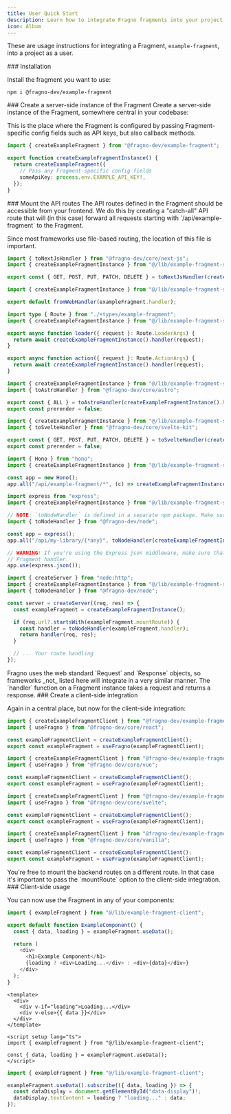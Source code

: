 ```yaml
---
title: User Quick Start
description: Learn how to integrate Fragno fragments into your project
icon: Album
---
```



These are usage instructions for integrating a Fragment, `example-fragment`, into a project as a
user.

<Steps>

<Step>
### Installation

Install the fragment you want to use:

```npm
npm i @fragno-dev/example-fragment
```

</Step>

<Step>
### Create a server-side instance of the Fragment
Create a server-side instance of the Fragment, somewhere central in your codebase:

This is the place where the Fragment is configured by passing Fragment-specific config fields such
as API keys, but also callback methods.

```ts title="lib/example-fragment-server.ts"
import { createExampleFragment } from "@fragno-dev/example-fragment";

export function createExampleFragmentInstance() {
  return createExampleFragment({
    // Pass any Fragment-specific config fields
    someApiKey: process.env.EXAMPLE_API_KEY!,
  });
}
```

</Step>

<Step>
### Mount the API routes
The API routes defined in the Fragment should be accessible from your frontend. We do this by 
creating a "catch-all" API route that will (in this case) forward all requests starting with 
`/api/example-fragment` to the Fragment.

Since most frameworks use file-based routing, the location of this file is important.

```ts title="app/api/example-fragment/[...all]/route.ts" tab="Next.js"
import { toNextJsHandler } from "@fragno-dev/core/next-js";
import { createExampleFragmentInstance } from "@/lib/example-fragment-server";

export const { GET, POST, PUT, PATCH, DELETE } = toNextJsHandler(createExampleFragmentInstance());
```

```ts title="server/api/example-fragment/[...all].ts" tab="Nuxt"
import { createExampleFragmentInstance } from "@/lib/example-fragment-server";

export default fromWebHandler(exampleFragment.handler);
```

```ts title="app/routes/api/example-fragment.tsx" tab="React Router v7"
import type { Route } from "./+types/example-fragment";
import { createExampleFragmentInstance } from "@/lib/example-fragment-server";

export async function loader({ request }: Route.LoaderArgs) {
  return await createExampleFragmentInstance().handler(request);
}

export async function action({ request }: Route.ActionArgs) {
  return await createExampleFragmentInstance().handler(request);
}
```

```ts title="pages/api/example-fragment/[...all].ts" tab="Astro"
import { createExampleFragmentInstance } from "@/lib/example-fragment-server";
import { toAstroHandler } from "@fragno-dev/core/astro";

export const { ALL } = toAstroHandler(createExampleFragmentInstance().handler);
export const prerender = false;
```

```ts title="routes/api/example-fragment/[...path].ts" tab="SvelteKit"
import { createExampleFragmentInstance } from "@/lib/example-fragment-server";
import { toSvelteHandler } from "@fragno-dev/core/svelte-kit";

export const { GET, POST, PUT, PATCH, DELETE } = toSvelteHandler(createExampleFragmentInstance());
export const prerender = false;
```

```ts title="index.ts", tab="Hono"
import { Hono } from "hono";
import { createExampleFragmentInstance } from "@/lib/example-fragment-server";

const app = new Hono();
app.all("/api/example-fragment/*", (c) => createExampleFragmentInstance().handler(c.req.raw));
```

```ts title="index.ts", tab="Express"
import express from "express";
import { createExampleFragmentInstance } from "@/lib/example-fragment-server";

// NOTE: `toNodeHandler` is defined in a separate npm package. Make sure to install it.
import { toNodeHandler } from "@fragno-dev/node";

const app = express();
app.all("/api/my-library/{*any}", toNodeHandler(createExampleFragmentInstance().handler));

// WARNING! If you're using the Express json middleware, make sure that it's mounted AFTER the
// Fragment handler.
app.use(express.json());
```

```ts title="index.ts" tab="Node.js"
import { createServer } from "node:http";
import { createExampleFragmentInstance } from "@/lib/example-fragment-server";
import { toNodeHandler } from "@fragno-dev/node";

const server = createServer((req, res) => {
  const exampleFragment = createExampleFragmentInstance();

  if (req.url?.startsWith(exampleFragment.mountRoute)) {
    const handler = toNodeHandler(exampleFragment.handler);
    return handler(req, res);
  }

  // ... Your route handling
});
```

<Callout type="info" title="Web Standards">
  Fragno uses the web standard `Request` and `Response` objects, so frameworks _not_ listed here
  will integrate in a very similar manner. The `handler` function on a Fragment instance takes a
  request and returns a response.
</Callout>

</Step>

<Step>
### Create a client-side integration

Again in a central place, but now for the client-side integration:

```ts title="lib/example-fragment-client.ts" tab="React"
import { createExampleFragmentClient } from "@fragno-dev/example-fragment";
import { useFragno } from "@fragno-dev/core/react";

const exampleFragmentClient = createExampleFragmentClient();
export const exampleFragment = useFragno(exampleFragmentClient);
```

```ts title="lib/example-fragment-client.ts" tab="Vue"
import { createExampleFragmentClient } from "@fragno-dev/example-fragment";
import { useFragno } from "@fragno-dev/core/vue";

const exampleFragmentClient = createExampleFragmentClient();
export const exampleFragment = useFragno(exampleFragmentClient);
```

```ts title="lib/example-fragment-client.ts" tab="Svelte"
import { createExampleFragmentClient } from "@fragno-dev/example-fragment";
import { useFragno } from "@fragno-dev/core/svelte";

const exampleFragmentClient = createExampleFragmentClient();
export const exampleFragment = useFragno(exampleFragmentClient);
```

```ts title="lib/example-fragment-client.ts" tab="Vanilla JavaScript"
import { createExampleFragmentClient } from "@fragno-dev/example-fragment";
import { useFragno } from "@fragno-dev/core/vanilla";

const exampleFragmentClient = createExampleFragmentClient();
export const exampleFragment = useFragno(exampleFragmentClient);
```

<Callout type="info" title="Mount Route">
  You're free to mount the backend routes on a different route. In that case it's important to pass
  the `mountRoute` option to the client-side integration.
</Callout>

</Step>

<Step>
### Client-side usage

You can now use the Fragment in any of your components:

```ts title="components/ExampleComponent.tsx" tab="React"
import { exampleFragment } from "@/lib/example-fragment-client";

export default function ExampleComponent() {
  const { data, loading } = exampleFragment.useData();

  return (
    <div>
      <h1>Example Component</h1>
      {loading ? <div>Loading...</div> : <div>{data}</div>}
    </div>
  );
}
```

```vue title="components/ExampleComponent.vue" tab="Vue"
<template>
  <div>
    <div v-if="loading">Loading...</div>
    <div v-else>{{ data }}</div>
  </div>
</template>

<script setup lang="ts">
import { exampleFragment } from "@/lib/example-fragment-client";

const { data, loading } = exampleFragment.useData();
</script>
```

```ts title="main.ts" tab="Vanilla JavaScript"
import { exampleFragment } from "@/lib/example-fragment-client";

exampleFragment.useData().subscribe(({ data, loading }) => {
  const dataDisplay = document.getElementById("data-display")!;
  dataDisplay.textContent = loading ? "loading..." : data;
});
```

</Step>

</Steps>
